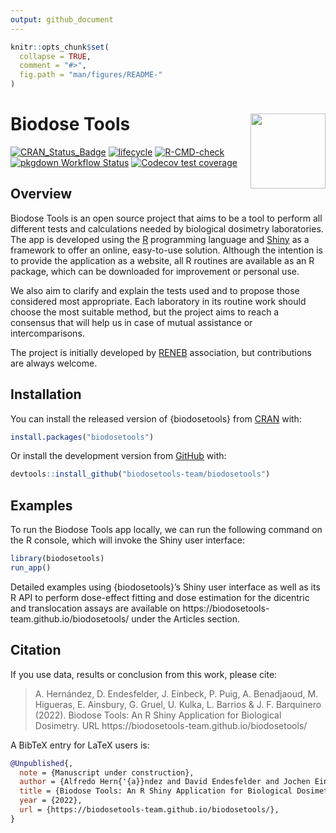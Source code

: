 ```yaml
---
output: github_document
---
```


```r
knitr::opts_chunk$set(
  collapse = TRUE,
  comment = "#>",
  fig.path = "man/figures/README-"
)
```
# Biodose Tools <img src="man/figures/logo.png" align="right" width="120"/>

<!-- badges: start -->
[![CRAN_Status_Badge](https://www.r-pkg.org/badges/version/biodosetools)](https://cran.r-project.org/package=biodosetools)
[![lifecycle](https://lifecycle.r-lib.org/articles/figures/lifecycle-stable.svg)](https://lifecycle.r-lib.org/articles/stages.html#stable-1)
[![R-CMD-check](https://github.com/biodosetools-team/biodosetools/workflows/R-CMD-check/badge.svg)](https://github.com/biodosetools-team/biodosetools/actions)
[![pkgdown Workflow Status](https://github.com/biodosetools-team/biodosetools/workflows/pkgdown/badge.svg)](https://biodosetools-team.github.io/biodosetools/)
[![Codecov test coverage](https://codecov.io/gh/biodosetools-team/biodosetools/branch/master/graph/badge.svg)](https://app.codecov.io/gh/biodosetools-team/biodosetools?branch=master)
<!-- badges: end -->

## Overview

Biodose Tools is an open source project that aims to be a tool to perform all different tests and calculations needed by biological dosimetry laboratories. The app is developed using the [R](https://www.r-project.org/about.html) programming language and [Shiny](https://shiny.rstudio.com) as a framework to offer an online, easy-to-use solution. Although the intention is to provide the application as a website, all R routines are available as an R package, which can be downloaded for improvement or personal use.

We also aim to clarify and explain the tests used and to propose those considered most appropriate. Each laboratory in its routine work should choose the most suitable method, but the project aims to reach a consensus that will help us in case of mutual assistance or intercomparisons.

The project is initially developed by [RENEB](https://www.reneb.net/) association, but contributions are always welcome.

## Installation

You can install the released version of {biodosetools} from [CRAN](https://CRAN.R-project.org) with:

``` r
install.packages("biodosetools")
```

Or install the development version from [GitHub](https://github.com/) with:

```r
devtools::install_github("biodosetools-team/biodosetools")
```

## Examples

To run the Biodose Tools app locally, we can run the following command on the R console, which will invoke the Shiny user interface:

```r
library(biodosetools)
run_app()
```

Detailed examples using {biodosetools}'s Shiny user interface as well as its R API to perform dose-effect fitting and dose estimation for the dicentric and translocation assays are available on https://biodosetools-team.github.io/biodosetools/ under the Articles section.

## Citation

If you use data, results or conclusion from this work, please cite:

> A. Hernández, D. Endesfelder, J. Einbeck, P. Puig, A. Benadjaoud, M. Higueras, E. Ainsbury, G. Gruel, U. Kulka, L. Barrios & J. F. Barquinero (2022). Biodose Tools: An R Shiny Application for Biological Dosimetry. URL https://biodosetools-team.github.io/biodosetools/

A BibTeX entry for LaTeX users is:

```bib
@Unpublished{,
  note = {Manuscript under construction},
  author = {Alfredo Hern{'{a}}ndez and David Endesfelder and Jochen Einbeck and Pere Puig and Amine Benadjaoud and Manuel Higueras and Elizabeth Ainsbury and Ga{"{e}}tan Gruel and Ulrike Kulka and Lleonard Barrios and Joan Francesc Barquinero},
  title = {Biodose Tools: An R Shiny Application for Biological Dosimetry},
  year = {2022},
  url = {https://biodosetools-team.github.io/biodosetools/},
}
```
